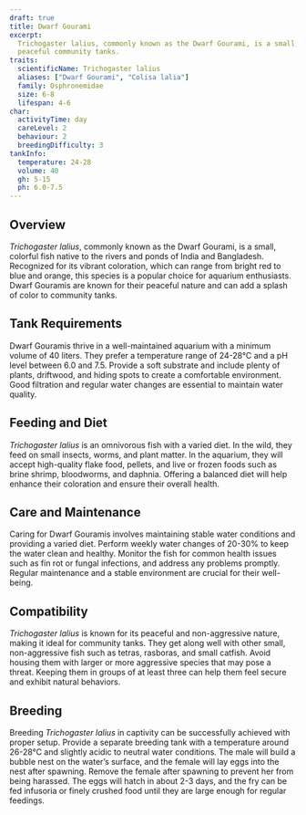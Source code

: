```yaml
---
draft: true
title: Dwarf Gourami
excerpt:
  Trichogaster lalius, commonly known as the Dwarf Gourami, is a small, colorful fish with vibrant hues, perfect for
  peaceful community tanks.
traits:
  scientificName: Trichogaster lalius
  aliases: ["Dwarf Gourami", "Colisa lalia"]
  family: Osphronemidae
  size: 6-8
  lifespan: 4-6
char:
  activityTime: day
  careLevel: 2
  behaviour: 2
  breedingDifficulty: 3
tankInfo:
  temperature: 24-28
  volume: 40
  gh: 5-15
  ph: 6.0-7.5
---
```


## Overview

_Trichogaster lalius_, commonly known as the Dwarf Gourami, is a small, colorful fish native to the rivers and ponds of
India and Bangladesh. Recognized for its vibrant coloration, which can range from bright red to blue and orange, this
species is a popular choice for aquarium enthusiasts. Dwarf Gouramis are known for their peaceful nature and can add a
splash of color to community tanks.

## Tank Requirements

Dwarf Gouramis thrive in a well-maintained aquarium with a minimum volume of 40 liters. They prefer a temperature range
of 24-28°C and a pH level between 6.0 and 7.5. Provide a soft substrate and include plenty of plants, driftwood, and
hiding spots to create a comfortable environment. Good filtration and regular water changes are essential to maintain
water quality.

## Feeding and Diet

_Trichogaster lalius_ is an omnivorous fish with a varied diet. In the wild, they feed on small insects, worms, and
plant matter. In the aquarium, they will accept high-quality flake food, pellets, and live or frozen foods such as brine
shrimp, bloodworms, and daphnia. Offering a balanced diet will help enhance their coloration and ensure their overall
health.

## Care and Maintenance

Caring for Dwarf Gouramis involves maintaining stable water conditions and providing a varied diet. Perform weekly water
changes of 20-30% to keep the water clean and healthy. Monitor the fish for common health issues such as fin rot or
fungal infections, and address any problems promptly. Regular maintenance and a stable environment are crucial for their
well-being.

## Compatibility

_Trichogaster lalius_ is known for its peaceful and non-aggressive nature, making it ideal for community tanks. They get
along well with other small, non-aggressive fish such as tetras, rasboras, and small catfish. Avoid housing them with
larger or more aggressive species that may pose a threat. Keeping them in groups of at least three can help them feel
secure and exhibit natural behaviors.

## Breeding

Breeding _Trichogaster lalius_ in captivity can be successfully achieved with proper setup. Provide a separate breeding
tank with a temperature around 26-28°C and slightly acidic to neutral water conditions. The male will build a bubble
nest on the water’s surface, and the female will lay eggs into the nest after spawning. Remove the female after spawning
to prevent her from being harassed. The eggs will hatch in about 2-3 days, and the fry can be fed infusoria or finely
crushed food until they are large enough for regular feedings.
